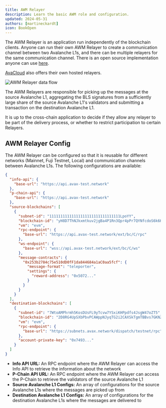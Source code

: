 ```yaml
---
title: AWM Relayer
description: Learn the basic AWM role and configuration.
updated: 2024-05-31
authors: [martineckardt]
icon: BookOpen
---
```


The AWM Relayer is an application run independently of the blockchain clients. Anyone can run their own AWM Relayer to create a communication channel between two Avalanche L1s, and there can be multiple relayers for the same communication channel. There is an open source implementation anyone can use [here](https://github.com/ava-labs/awm-relayer). 

[AvaCloud](https://www.avacloud.io) also offers their own hosted relayers.

![AWM Relayer data flow](https://qizat5l3bwvomkny.public.blob.vercel-storage.com/builders-hub/course-images/teleporter/teleporter-source-destination-with-relayer-SvUFYGP77XxLjoyWqf7IpC85Ssxmmo.png)

The AWM Relayers are responsible for picking up the messages at the source Avalanche L1, aggregating the BLS signatures from a sufficiently large share of the source Avalanche L1's validators and submitting a transaction on the destination Avalanche L1.

It is up to the cross-chain application to decide if they allow any relayer to be part of the delivery process, or whether to restrict participation to certain Relayers.

## AWM Relayer Config

The AWM Relayer can be configured so that it is reusable for different networks (Mainnet, Fuji Testnet, Local) and communication channels between Avalanche L1s. The following configurations are available:

```json title="https://github.com/ava-labs/awm-relayer/blob/main/sample-relayer-config.json"
{
  "info-api": {
    "base-url": "https://api.avax-test.network"
  },
  "p-chain-api": {
    "base-url": "https://api.avax-test.network"
  },
  "source-blockchains": [
    {
      "subnet-id": "11111111111111111111111111111111LpoYY",
      "blockchain-id": "yH8D7ThNJkxmtkuv2jgBa4P1Rn3Qpr4pPr7QYNfcdoS6k6HWp",
      "vm": "evm",
      "rpc-endpoint": {
        "base-url": "https://api.avax-test.network/ext/bc/C/rpc"
      },
      "ws-endpoint": {
        "base-url": "wss://api.avax-test.network/ext/bc/C/ws"
      },
      "message-contracts": {
        "0x253b2784c75e510dD0fF1da844684a1aC0aa5fcf": {
          "message-format": "teleporter",
          "settings": {
            "reward-address": "0x5072..."
          }
        }
      }
    }
  ],
  "destination-blockchains": [
    {
      "subnet-id": "7WtoAMPhrmh5KosDUsFL9yTcvw7YSxiKHPpdfs4JsgW47oZT5",
      "blockchain-id": "2D8RG4UpSXbPbvPCAWppNJyqTG2i2CAXSkTgmTBBvs7GKNZjsY",
      "vm": "evm",
      "rpc-endpoint": {
        "base-url": "https://subnets.avax.network/dispatch/testnet/rpc"
      },
      "account-private-key": "0x7493..."
    }
  ]
}
```

- **Info API URL:** An RPC endpoint where the AWM Relayer can access the Info API to retrieve the information about the network
- **P-Chain API URL:** An RPC endpoint where the AWM Relayer can access the P-Chain to retrieve the validators of the source Avalanche L1
- **Source Avalanche L1 Configs:** An array of configurations for the source Avalanche L1s where the messages are picked up from
- **Destination Avalanche L1 Configs:** An array of configurations for the destination Avalanche L1s where the messages are delivered to